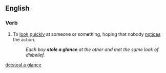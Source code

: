 {{also|glance}}
==English==

===Verb===
{{en-verb|steals a glance|stealing a glance|stole a glance}}

# {{lb|en|idiom}} To [[look]] [[quickly]] at someone or something, hoping that nobody [[notices]] the action.
#: ''Each boy '''stole a glance''' at the other and met the same look of disbelief.''

[[de:steal a glance]]